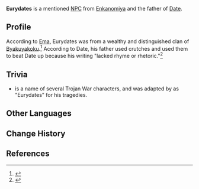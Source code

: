 {{Character Infobox
|type             = Mentioned
|image            = 
|region           = Inazuma
|location         =
|affiliation      = 
|title            = 
|child            = Date
|deceased         = Past
}}
'''Eurydates''' is a mentioned [[NPC]] from [[Enkanomiya]] and the father of [[Date]].

==Profile==
According to [[Ema]], Eurydates was from a wealthy and distinguished clan of [[Byakuyakoku]].<ref>{{Ref/Quest|Collection of Dragons and Snakes}}</ref> According to Date, his father used crutches and used them to beat Date up because his writing "lacked rhyme or rhetoric."<ref>{{Ref/Quest|Date's Challenge}}</ref>

==Trivia==
* {{w|Eurybates}} is a name of several Trojan War characters, and was adapted by {{w|John Racine}} as "Eurydates" for his tragedies.

==Other Languages==
{{Other Languages|default_hidden=1
|en      = Eurydates
|zhs     = 欧律达特
|zhs_rm  = Ōulǜdátè
|zht     = 歐律達特
|zht_rm  = Ōulǜdátè
|ja      = エウリダテス
|ja_rm   = Euridatesu
|ko      = 에우리다테
|es      = Eurídates
|fr      = Eurydates
|ru      = Эвридат
|th      = Eurydates
|vi      = Eurydates
|de      = Eurydates
|id      = Eurydates
|pt      = Eurydates
|tr      = Eurydates
|it      = Eurydates
}}

==Change History==
{{Change History|introduced=2.4}}

==References==
{{Reflist}}